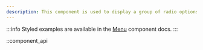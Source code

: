 ```yaml
---
description: This component is used to display a group of radio options for changing the current audio gain.
---
```


:::info
Styled examples are available in the [Menu][menu] component docs.
:::

[menu]: /docs/wc/player/components/menus/menu

::component_api
